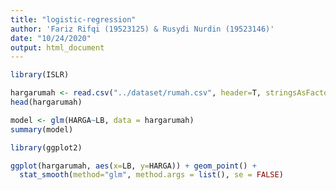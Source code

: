 ---
title: "logistic-regression"
author: 'Fariz Rifqi (19523125) & Rusydi Nurdin (19523146)'
date: "10/24/2020"
output: html_document
---

```{r}
library(ISLR)
```
```{r}
hargarumah <- read.csv("../dataset/rumah.csv", header=T, stringsAsFactors=T)
head(hargarumah)
```

```{r}
model <- glm(HARGA~LB, data = hargarumah)
summary(model)
```

```{r}
library(ggplot2)
```

```{r}
ggplot(hargarumah, aes(x=LB, y=HARGA)) + geom_point() +
  stat_smooth(method="glm", method.args = list(), se = FALSE)
```

